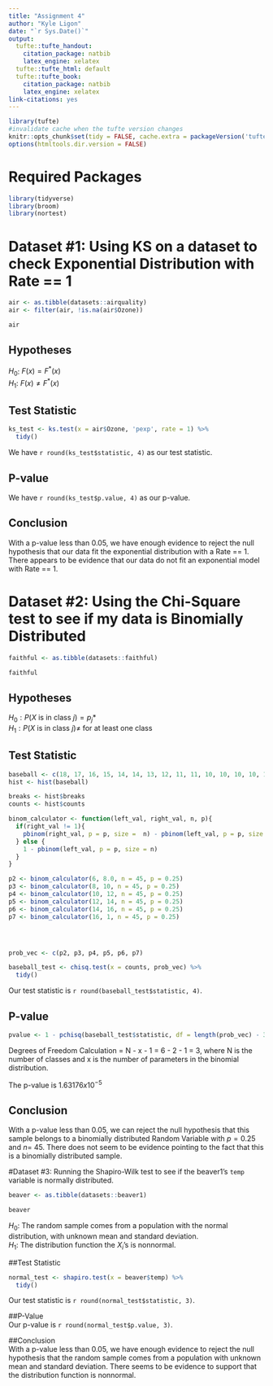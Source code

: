 ```yaml
---
title: "Assignment 4"
author: "Kyle Ligon"
date: "`r Sys.Date()`"
output:
  tufte::tufte_handout:
    citation_package: natbib
    latex_engine: xelatex
  tufte::tufte_html: default
  tufte::tufte_book:
    citation_package: natbib
    latex_engine: xelatex
link-citations: yes
---
```


```r
library(tufte)
#invalidate cache when the tufte version changes
knitr::opts_chunk$set(tidy = FALSE, cache.extra = packageVersion('tufte'))
options(htmltools.dir.version = FALSE)
```

# Required Packages
```r
library(tidyverse)
library(broom)
library(nortest)
```


# Dataset #1: Using KS on a dataset to check Exponential Distribution with Rate == 1
```r
air <- as.tibble(datasets::airquality)
air <- filter(air, !is.na(air$Ozone))

air
```
## Hypotheses    
$H_{0}$: $F(x) = F^{*}(x)$    
$H_{1}$: $F(x) \ne F^{*}(x)$     

## Test Statistic    
```r
ks_test <- ks.test(x = air$Ozone, 'pexp', rate = 1) %>%
  tidy()
```

We have `r round(ks_test$statistic, 4)` as our test statistic.    

## P-value    

We have `r round(ks_test$p.value, 4)` as our p-value.    

## Conclusion   
With a p-value less than 0.05, we have enough evidence to reject the null hypothesis that our data fit the exponential distribution with a Rate == 1.  There appears to be evidence that our data do not fit an exponential model with Rate == 1.  

# Dataset #2: Using the Chi-Square test to see if my data is Binomially Distributed
```r
faithful <- as.tibble(datasets::faithful)

faithful
```

## Hypotheses   
$H_{0}: P(X$ is in class $j) = p_{j}*$    
$H_{1}: P(X$ is in class $j) \neq$ for at least one class

## Test Statistic
```r

baseball <- c(18, 17, 16, 15, 14, 14, 13, 12, 11, 11, 10, 10, 10, 10, 10, 9, 8, 7)
hist <- hist(baseball)

breaks <- hist$breaks
counts <- hist$counts

binom_calculator <- function(left_val, right_val, n, p){
  if(right_val != 1){
    pbinom(right_val, p = p, size =  n) - pbinom(left_val, p = p, size = n)
  } else {
    1 - pbinom(left_val, p = p, size = n)
  }
}

p2 <- binom_calculator(6, 8.0, n = 45, p = 0.25)
p3 <- binom_calculator(8, 10, n = 45, p = 0.25)
p4 <- binom_calculator(10, 12, n = 45, p = 0.25)
p5 <- binom_calculator(12, 14, n = 45, p = 0.25)
p6 <- binom_calculator(14, 16, n = 45, p = 0.25)
p7 <- binom_calculator(16, 1, n = 45, p = 0.25)




prob_vec <- c(p2, p3, p4, p5, p6, p7)

baseball_test <- chisq.test(x = counts, prob_vec) %>% 
  tidy()
```

Our test statistic is `r round(baseball_test$statistic, 4)`.  

## P-value 
```r
pvalue <- 1 - pchisq(baseball_test$statistic, df = length(prob_vec) - 3) 
```

Degrees of Freedom Calculation = N - x - 1 = 6 - 2 - 1 = 3, where N is the number of classes and x is the number of parameters in the binomial distribution.    

The p-value is $1.63176 x 10^{-5}$     

## Conclusion
With a p-value less than 0.05, we can reject the null hypothesis that this sample belongs to a binomially distributed Random Variable with $p = 0.25$ and $n =$ 45.  There does not seem to be evidence pointing to the fact that this is a binomially distributed sample.    

#Dataset #3: Running the Shapiro-Wilk test to see if the beaver1's ```temp``` variable is normally distributed.    
```r
beaver <- as.tibble(datasets::beaver1)

beaver
```

$H_{0}$:  The random sample comes from a population with the normal distribution, with unknown mean and standard deviation.     
$H_{1}$:    The distribution function the $X_{i}$'s is nonnormal.    

##Test Statistic     
```r
normal_test <- shapiro.test(x = beaver$temp) %>%
  tidy()
```

Our test statistic is `r round(normal_test$statistic, 3)`.  

##P-Value    
Our p-value is `r round(normal_test$p.value, 3)`.    

##Conclusion    
With a p-value less than 0.05, we have enough evidence to reject the null hypothesis that the random sample comes from a population with unknown mean and standard deviation.  There seems to be evidence to support that the distribution function is nonnormal.  

